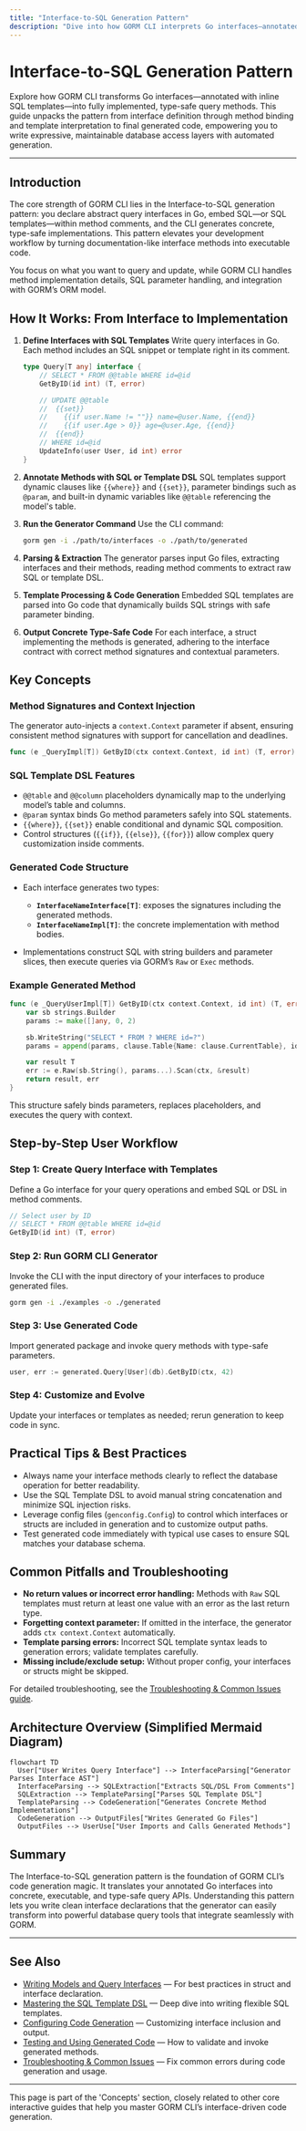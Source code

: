 ```yaml
---
title: "Interface-to-SQL Generation Pattern"
description: "Dive into how GORM CLI interprets Go interfaces—annotated with SQL templates—to generate concrete, type-safe query methods. Explains template DSL features, method binding, and the transition from abstract interface to implementation."
---
```


# Interface-to-SQL Generation Pattern

Explore how GORM CLI transforms Go interfaces—annotated with inline SQL templates—into fully implemented, type-safe query methods. This guide unpacks the pattern from interface definition through method binding and template interpretation to final generated code, empowering you to write expressive, maintainable database access layers with automated generation.

---

## Introduction

The core strength of GORM CLI lies in the Interface-to-SQL generation pattern: you declare abstract query interfaces in Go, embed SQL—or SQL templates—within method comments, and the CLI generates concrete, type-safe implementations. This pattern elevates your development workflow by turning documentation-like interface methods into executable code.

You focus on what you want to query and update, while GORM CLI handles method implementation details, SQL parameter handling, and integration with GORM’s ORM model.

## How It Works: From Interface to Implementation

1. **Define Interfaces with SQL Templates**
   Write query interfaces in Go. Each method includes an SQL snippet or template right in its comment.

   ```go
   type Query[T any] interface {
       // SELECT * FROM @@table WHERE id=@id
       GetByID(id int) (T, error)

       // UPDATE @@table
       //  {{set}}
       //    {{if user.Name != ""}} name=@user.Name, {{end}}
       //    {{if user.Age > 0}} age=@user.Age, {{end}}
       //  {{end}}
       // WHERE id=@id
       UpdateInfo(user User, id int) error
   }
   ```

2. **Annotate Methods with SQL or Template DSL**
   SQL templates support dynamic clauses like `{{where}}` and `{{set}}`, parameter bindings such as `@param`, and built-in dynamic variables like `@@table` referencing the model's table.

3. **Run the Generator Command**
   Use the CLI command:

   ```bash
   gorm gen -i ./path/to/interfaces -o ./path/to/generated
   ```

4. **Parsing & Extraction**
   The generator parses input Go files, extracting interfaces and their methods, reading method comments to extract raw SQL or template DSL.

5. **Template Processing & Code Generation**
   Embedded SQL templates are parsed into Go code that dynamically builds SQL strings with safe parameter binding.

6. **Output Concrete Type-Safe Code**
   For each interface, a struct implementing the methods is generated, adhering to the interface contract with correct method signatures and contextual parameters.

## Key Concepts

### Method Signatures and Context Injection

The generator auto-injects a `context.Context` parameter if absent, ensuring consistent method signatures with support for cancellation and deadlines.

```go
func (e _QueryImpl[T]) GetByID(ctx context.Context, id int) (T, error) { ... }
```

### SQL Template DSL Features

- `@@table` and `@@column` placeholders dynamically map to the underlying model’s table and columns.
- `@param` syntax binds Go method parameters safely into SQL statements.
- `{{where}}`, `{{set}}` enable conditional and dynamic SQL composition.
- Control structures (`{{if}}`, `{{else}}`, `{{for}}`) allow complex query customization inside comments.

### Generated Code Structure

- Each interface generates two types:
  - **`InterfaceNameInterface[T]`**: exposes the signatures including the generated methods.
  - **`InterfaceNameImpl[T]`**: the concrete implementation with method bodies.

- Implementations construct SQL with string builders and parameter slices, then execute queries via GORM’s `Raw` or `Exec` methods.

### Example Generated Method

```go
func (e _QueryUserImpl[T]) GetByID(ctx context.Context, id int) (T, error) {
    var sb strings.Builder
    params := make([]any, 0, 2)

    sb.WriteString("SELECT * FROM ? WHERE id=?")
    params = append(params, clause.Table{Name: clause.CurrentTable}, id)

    var result T
    err := e.Raw(sb.String(), params...).Scan(ctx, &result)
    return result, err
}
```

This structure safely binds parameters, replaces placeholders, and executes the query with context.

## Step-by-Step User Workflow

### Step 1: Create Query Interface with Templates

Define a Go interface for your query operations and embed SQL or DSL in method comments.

```go
// Select user by ID
// SELECT * FROM @@table WHERE id=@id
GetByID(id int) (T, error)
```

### Step 2: Run GORM CLI Generator

Invoke the CLI with the input directory of your interfaces to produce generated files.

```bash
gorm gen -i ./examples -o ./generated
```

### Step 3: Use Generated Code

Import generated package and invoke query methods with type-safe parameters.

```go
user, err := generated.Query[User](db).GetByID(ctx, 42)
```

### Step 4: Customize and Evolve

Update your interfaces or templates as needed; rerun generation to keep code in sync.

## Practical Tips & Best Practices

- Always name your interface methods clearly to reflect the database operation for better readability.
- Use the SQL Template DSL to avoid manual string concatenation and minimize SQL injection risks.
- Leverage config files (`genconfig.Config`) to control which interfaces or structs are included in generation and to customize output paths.
- Test generated code immediately with typical use cases to ensure SQL matches your database schema.

## Common Pitfalls and Troubleshooting

- **No return values or incorrect error handling:** Methods with `Raw` SQL templates must return at least one value with an error as the last return type.
- **Forgetting context parameter:** If omitted in the interface, the generator adds `ctx context.Context` automatically.
- **Template parsing errors:** Incorrect SQL template syntax leads to generation errors; validate templates carefully.
- **Missing include/exclude setup:** Without proper config, your interfaces or structs might be skipped.

For detailed troubleshooting, see the [Troubleshooting & Common Issues guide](../getting-started/first-steps/troubleshooting).

## Architecture Overview (Simplified Mermaid Diagram)

```mermaid
flowchart TD
  User["User Writes Query Interface"] --> InterfaceParsing["Generator Parses Interface AST"]
  InterfaceParsing --> SQLExtraction["Extracts SQL/DSL From Comments"]
  SQLExtraction --> TemplateParsing["Parses SQL Template DSL"]
  TemplateParsing --> CodeGeneration["Generates Concrete Method Implementations"]
  CodeGeneration --> OutputFiles["Writes Generated Go Files"]
  OutputFiles --> UserUse["User Imports and Calls Generated Methods"]
```

## Summary

The Interface-to-SQL generation pattern is the foundation of GORM CLI’s code generation magic. It translates your annotated Go interfaces into concrete, executable, and type-safe query APIs. Understanding this pattern lets you write clean interface declarations that the generator can easily transform into powerful database query tools that integrate seamlessly with GORM.

---

## See Also

- [Writing Models and Query Interfaces](../getting-started/first-steps/write-models-interfaces) — For best practices in struct and interface declaration.
- [Mastering the SQL Template DSL](../../guides/real-world-patterns/template-dsl) — Deep dive into writing flexible SQL templates.
- [Configuring Code Generation](../../guides/real-world-patterns/configuring-generation) — Customizing interface inclusion and output.
- [Testing and Using Generated Code](../getting-started/first-steps/validate-usage) — How to validate and invoke generated methods.
- [Troubleshooting & Common Issues](../getting-started/first-steps/troubleshooting) — Fix common errors during code generation and usage.

---

This page is part of the 'Concepts' section, closely related to other core interactive guides that help you master GORM CLI’s interface-driven code generation.


